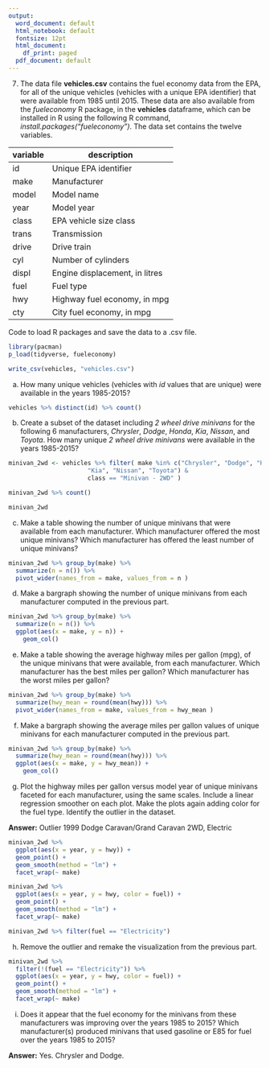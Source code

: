 ```yaml
---
output:
  word_document: default
  html_notebook: default
  fontsize: 12pt
  html_document:
    df_print: paged
  pdf_document: default
---
```

\pagenumbering{gobble}

\large

7. The data file **vehicles.csv** contains the fuel economy data from the EPA, for all of the unique vehicles (vehicles with a unique EPA identifier) that were available from 1985 until 2015.  These data are also available from the *fueleconomy* R package, in the **vehicles** dataframe, which can be installed in R using the following R command, *install.packages("fueleconomy")*. The data set contains the twelve variables.

| variable    | description  |
| ----------- | ------------ |
| id          | Unique EPA identifier |
| make        | Manufacturer |
| model       | Model name   |
| year        | Model year   |
| class       | EPA vehicle size class |
| trans       | Transmission |
| drive       | Drive train  |
| cyl         | Number of cylinders |
| displ       | Engine displacement, in litres |
| fuel        | Fuel type |
| hwy         | Highway fuel economy, in mpg |
| cty         | City fuel economy, in mpg |

Code to load R packages and save the data to a .csv file.

```r
library(pacman)
p_load(tidyverse, fueleconomy)

write_csv(vehicles, "vehicles.csv")
```

(a) How many unique vehicles (vehicles with *id* values that are unique) were available in the years 1985-2015? 

```r
vehicles %>% distinct(id) %>% count()
```

(b) Create a subset of the dataset including *2 wheel drive minivans* for the following 6 manufacturers, *Chrysler*, *Dodge*, *Honda*, *Kia*, *Nissan*, and *Toyota*.  How many unique *2 wheel drive minivans* were available in the years 1985-2015?

```r
minivan_2wd <- vehicles %>% filter( make %in% c("Chrysler", "Dodge", "Honda", 
                      "Kia", "Nissan", "Toyota") & 
                      class == "Minivan - 2WD" ) 

minivan_2wd %>% count()

minivan_2wd 
```

(c) Make a table showing the number of unique minivans that were available from each manufacturer.  Which manufacturer offered the most unique minivans?  Which manufacturer has offered the least number of unique minivans?

```r
minivan_2wd %>% group_by(make) %>%
  summarize(n = n()) %>%
  pivot_wider(names_from = make, values_from = n ) 
```

(d) Make a bargraph showing the number of unique minivans from each manufacturer computed in the previous part.

```r
minivan_2wd %>% group_by(make) %>%
  summarize(n = n()) %>%
  ggplot(aes(x = make, y = n)) +
    geom_col()
```

(e) Make a table showing the average highway miles per gallon (mpg), of the unique minivans that were available, from each manufacturer.  Which manufacturer has the best miles per gallon?  Which manufacturer has the worst miles per gallon?

```r
minivan_2wd %>% group_by(make) %>%
  summarize(hwy_mean = round(mean(hwy))) %>%
  pivot_wider(names_from = make, values_from = hwy_mean ) 
```

(f) Make a bargraph showing the average miles per gallon values of unique minivans for each manufacturer computed in the previous part.

```r
minivan_2wd %>% group_by(make) %>%
  summarize(hwy_mean = round(mean(hwy))) %>%
  ggplot(aes(x = make, y = hwy_mean)) +
    geom_col()
```
(g) Plot the highway miles per gallon versus model year of unique minivans faceted for each manufacturer, using the same scales.  Include a linear regression smoother on each plot.  Make the plots again adding color for the fuel type.  Identify the outlier in the dataset.

**Answer:** Outlier  1999 Dodge Caravan/Grand Caravan 2WD, Electric

```r
minivan_2wd %>%
  ggplot(aes(x = year, y = hwy)) +
  geom_point() +
  geom_smooth(method = "lm") +
  facet_wrap(~ make) 
```

```r
minivan_2wd %>%
  ggplot(aes(x = year, y = hwy, color = fuel)) +
  geom_point() +
  geom_smooth(method = "lm") +
  facet_wrap(~ make) 
```

```r
minivan_2wd %>% filter(fuel == "Electricity")
```

(h) Remove the outlier and remake the visualization from the previous part.

```r
minivan_2wd %>%
  filter(!(fuel == "Electricity")) %>%
  ggplot(aes(x = year, y = hwy, color = fuel)) +
  geom_point() +
  geom_smooth(method = "lm") +
  facet_wrap(~ make) 
```

(i) Does it appear that the fuel economy for the minivans from these manufacturers was improving over the years 1985 to 2015?  Which manufacturer(s) produced minivans that used gasoline or E85 for fuel over the years 1985 to 2015?

**Answer:** Yes.  Chrysler and Dodge.












